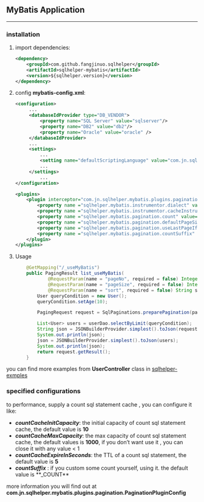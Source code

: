 ## MyBatis Application {#sqlhelper_mybatis}

---

### installation {#sqlhelper_mybatis_installation}

1. import dependencies:

   ```xml
   <dependency>
       <groupId>com.github.fangjinuo.sqlhelper</groupId>
       <artifactId>sqlhelper-mybatis</artifactId>
       <version>${sqlhelper.version}</version>
   </dependency>
   ```

2. config **mybatis-config.xml**:

   ```xml
   <configuration>
        ...
        <databaseIdProvider type="DB_VENDOR">
            <property name="SQL Server" value="sqlserver"/>
            <property name="DB2" value="db2"/>
            <property name="Oracle" value="oracle" />
        </databaseIdProvider>
        ...
        <settings>
            ...
            <setting name="defaultScriptingLanguage" value="com.jn.sqlhelper.mybatis.plugins.pagination.CustomScriptLanguageDriver" />
            ...
        </settings>
            ...
   </configuration>
       
   <plugins>
       <plugin interceptor="com.jn.sqlhelper.mybatis.plugins.pagination.MybatisPaginationPlugin">
           <property name ="sqlhelper.mybatis.instrumentor.dialect" value="mysql" />
           <property name ="sqlhelper.mybatis.instrumentor.cacheInstruemtedSql" value="true" />
           <property name ="sqlhelper.mybatis.pagination.count" value="true" />
           <property name ="sqlhelper.mybatis.pagination.defaultPageSize" value="defaultPageSize" />
           <property name ="sqlhelper.mybatis.pagination.useLastPageIfPageNoOut" value="useLastPageIfPageNoOut" />
           <property name ="sqlhelper.mybatis.pagination.countSuffix" value="_COUNT" />
       </plugin>
   </plugins>
   ```

   

3. Usage

   ```java
       @GetMapping("/_useMyBatis")
       public PagingResult list_useMyBatis(
               @RequestParam(name = "pageNo", required = false) Integer pageNo,
               @RequestParam(name = "pageSize", required = false) Integer pageSize,
               @RequestParam(name = "sort", required = false) String sort) {
           User queryCondition = new User();
           queryCondition.setAge(10);
   
           PagingRequest request = SqlPaginations.preparePagination(pageNo == null ? 1 : pageNo, pageSize == null ? -1 : pageSize, sort);
   
           List<User> users = userDao.selectByLimit(queryCondition);
           String json = JSONBuilderProvider.simplest().toJson(request.getResult());
           System.out.println(json);
           json = JSONBuilderProvider.simplest().toJson(users);
           System.out.println(json);
           return request.getResult();
       }
   ```



you can find more examples from **UserController** class in [sqlhelper-exmples](https://github.com/fangjinuo/sqlhelper/blob/master/sqlhelper-examples/src/main/java/com/jn/sqlhelper/examples/common/controller/UserController.java)

### specified configurations {#sqlhelper_mybatis_configuration}

to performance, supply a count sql statement cache , you can configure it like:

+ ***countCacheInitCapacity***: the initial capacity of  count sql statement cache, the default value is **10**
+ ***countCacheMaxCapacity***: the max capacity of  count sql statement cache, the default values is **1000**,  if you don't want use it , you can close it with any value < 1
+ ***countCacheExpireInSeconds***: the TTL of a count sql statement, the default value is **5**
+ ***countSuffix*** : if you custom some count yourself, using it.  the default value is **_COUNT**

more information you will find out at **com.jn.sqlhelper.mybatis.plugins.pagination.PaginationPluginConfig**


